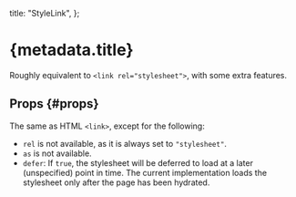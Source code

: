   title: "StyleLink",
};


# {metadata.title}

Roughly equivalent to `<link rel="stylesheet">`, with some extra features.

## Props \{#props}

The same as HTML `<link>`, except for the following:

- `rel` is not available, as it is always set to `"stylesheet"`.
- `as` is not available.
- `defer`: If `true`, the stylesheet will be deferred to load at a later (unspecified) point in time. The current implementation loads the stylesheet only after the page has been hydrated.
